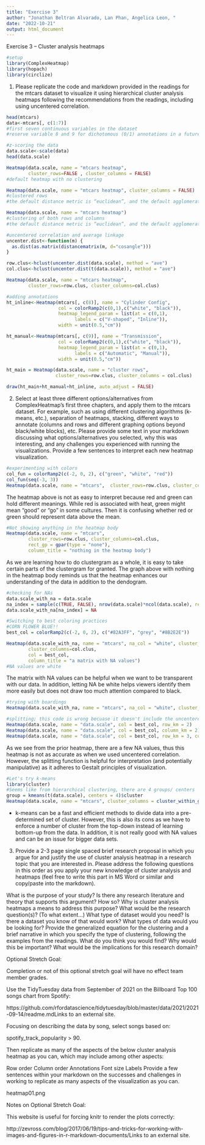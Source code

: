 ```yaml
---
title: "Exercise 3"
author: "Jonathan Beltran Alvarado, Lan Phan, Angelica Leon, "
date: "2022-10-21"
output: html_document
---
```


Exercise 3 – Cluster analysis heatmaps

```r
#setup
library(ComplexHeatmap)
library(hopach) 
library(circlize)
```

1. Please replicate the code and markdown provided in the readings for the mtcars dataset to visualize it using hierarchical cluster analysis heatmaps following the recommendations from the readings, including using uncentered correlation.

```r
head(mtcars)
data<-mtcars[, c(1:7)]
#first seven continuous variables in the dataset
#reserve variable 8 and 9 for dichotomous (0/1) annotations in a future step

#z-scoring the data
data.scale<-scale(data)
head(data.scale)

```

```r
Heatmap(data.scale, name = "mtcars heatmap", 
        cluster_rows=FALSE , cluster_columns = FALSE) 
#default heatmap with no clustering
```

```r
Heatmap(data.scale, name = "mtcars heatmap", cluster_columns = FALSE) 
#clustered rows 
#the default distance metric is “euclidean”, and the default agglomeration (clustering) method is “complex”
```
```r
Heatmap(data.scale, name = "mtcars heatmap") 
#clustering of both rows and columns
#the default distance metric is “euclidean”, and the default agglomeration (clustering) method is “complex”.
```

```r
#uncentered correlation and average linkage
uncenter.dist<-function(m) {
  as.dist(as.matrix(distancematrix(m, d="cosangle")))
}

row.clus<-hclust(uncenter.dist(data.scale), method = "ave")
col.clus<-hclust(uncenter.dist(t(data.scale)), method = "ave")

Heatmap(data.scale, name = "mtcars heatmap", 
        cluster_rows=row.clus, cluster_columns=col.clus)
```
```r
#adding annotations
ht_inline<-Heatmap(mtcars[, c(8)], name = "Cylinder Config",
                   col = colorRamp2(c(0,1),c("white", "black")),
                   heatmap_legend_param = list(at = c(0,1),
                         labels = c("V-shaped", "Inline")),
                   width = unit(0.5,"cm"))

ht_manual<-Heatmap(mtcars[, c(9)], name = "Transmission",
                   col = colorRamp2(c(0,1),c("white", "black")),
                   heatmap_legend_param = list(at = c(0,1),
                         labels = c("Automatic", "Manual")),
                   width = unit(0.5,"cm"))

ht_main = Heatmap(data.scale, name = "cluster rows",
                  cluster_rows=row.clus, cluster_columns = col.clus)

draw(ht_main+ht_manual+ht_inline, auto_adjust = FALSE) 
```

2. Select at least three different options/alternatives from ComplexHeatmap's first three chapters, and apply them to the mtcars dataset. For example, such as using different clustering algorithms (k-means, etc.), separation of heatmaps, stacking, different ways to annotate (columns and rows and different graphing options beyond black/white blocks), etc. Please provide some text in your markdown discussing what options/alternatives you selected, why this was interesting, and any challenges you experienced with running the visualizations. Provide a few sentences to interpret each new heatmap visualization.

```r
#experimenting with colors 
col_fun = colorRamp2(c(-2, 0, 2), c("green", "white", "red"))
col_fun(seq(-3, 3))
Heatmap(data.scale, name = "mtcars",  cluster_rows=row.clus, cluster_columns=col.clus, col = col_fun) #we want to keep uncentered correlation

```
The heatmap above is not as easy to interpret because red and green can hold different meanings. While red is associated with heat, green might mean "good" or "go" in some cultures. Then it is confusing whether red or green should represent data above the mean. 
```r
#Not showing anything in the heatmap body
Heatmap(data.scale, name = "mtcars", 
        cluster_rows=row.clus, cluster_columns=col.clus,
        rect_gp = gpar(type = "none"),
        column_title = "nothing in the heatmap body")
```
As we are learning how to do clustergram as a whole, it is easy to take certain parts of the clustergram for granted. The graph above with nothing in the heatmap body reminds us that the heatmap enhances our understanding of the data in addition to the dendogram. 
```r
#checking for NAs
data.scale_with_na = data.scale
na_index = sample(c(TRUE, FALSE), nrow(data.scale)*ncol(data.scale), replace = TRUE, prob = c(1, 9))
data.scale_with_na[na_index] = NA

#Switching to best coloring practices
#CORN FLOWER BLUE!!
best_col = colorRamp2(c(-2, 0, 2), c("#82A3FF", "grey", "#8B2E2E"))

Heatmap(data.scale_with_na, name = "mtcars", na_col = "white", cluster_rows=row.clus,
        cluster_columns=col.clus, 
        col = best_col,
        column_title = "a matrix with NA values")
#NA values are white


```
The matrix with NA values can be helpful when we want to be transparent with our data. In addition, letting NA be white helps viewers identify them more easily but does not draw too much attention compared to black. 

```r
#trying with boardings
Heatmap(data.scale_with_na, name = "mtcars", na_col = "white", cluster_rows=row.clus, cluster_columns=col.clus,rect_gp = gpar(col = "white", lwd = 2), col = best_col, column_title = "a matrix with NA values")

```

```r
#splitting; this code is wrong becuase it doesn't include the uncentered correlation
Heatmap(data.scale, name = "data.scale", col = best_col, row_km = 2)
Heatmap(data.scale, name = "data.scale", col = best_col, column_km = 2)
Heatmap(data.scale, name = "data.scale", col = best_col, row_km = 3, column_km = 2)

```
As we see from the prior heatmap, there are a few NA values, thus this heatmap is not as accurate as when we used uncentered correlation. However, the splitting function is helpful for interpretation (and potentially manipulative) as it adheres to Gestalt principles of visualization.  

```r
#Let's try k-means
library(cluster)
#Seems like from hierarchical clustering, there are 4 groups/ centers
group = kmeans(t(data.scale), centers = 4)$cluster
Heatmap(data.scale, name = "mtcars", cluster_columns = cluster_within_group(data.scale, group), col = best_col, column_title = "clustering using k-means")
```
- k-means can be a fast and efficient methods to divide data into a pre-determined set of cluster. However, this is also its cons as we have to enforce a number of cluster from the top-down instead of learning bottom-up from the data. In addition, it is not really good with NA values and can be an issue for bigger data sets. 

3. Provide a 2-3 page single spaced brief research proposal in which you argue for and justify the use of cluster analysis heatmap in a research topic that you are interested in. Please address the following questions in this order as you apply your new knowledge of cluster analysis and heatmaps (feel free to write this part in MS Word or similar and copy/paste into the markdown).

What is the purpose of your study?
Is there any research literature and theory that supports this argument? How so?
Why is cluster analysis heatmaps a means to address this purpose?
What would be the research question(s)? (To what extent…)
What type of dataset would you need? Is there a dataset you know of that would work?
What types of data would you be looking for?
Provide the generalized equation for the clustering and a brief narrative in which you specify the type of clustering, following the examples from the readings.
What do you think you would find?
Why would this be important? What would be the implications for this research domain?


Optional Stretch Goal:

Completion or not of this optional stretch goal will have no effect team member grades.

Use the TidyTuesday data from September of 2021 on the Billboard Top 100 songs chart from Spotify:

https://github.com/rfordatascience/tidytuesday/blob/master/data/2021/2021-09-14/readme.mdLinks to an external site.

Focusing on describing the data by song, select songs based on:

spotify_track_popularity > 90.

Then replicate as many of the aspects of the below cluster analysis heatmap as you can, which may include among other aspects:

Row order
Column order
Annotations
Font size
Labels
Provide a few sentences within your markdown on the successes and challenges in working to replicate as many aspects of the visualization as you can.

 

heatmap01.png

 

Notes on Optional Stretch Goal:

This website is useful for forcing knitr to render the plots correctly:

http://zevross.com/blog/2017/06/19/tips-and-tricks-for-working-with-images-and-figures-in-r-markdown-documents/Links to an external site.

 
